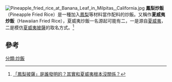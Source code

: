 [[File:Pineapple_fried_rice_at_Banana_Leaf_in_Milpitas,_California.jpg|thumb]]
'''鳳梨炒飯'''（Pineapple Fried Rice）是一種加入[[鳳梨|鳳梨]]等材料當作配料的炒飯。又稱作'''夏威夷炒飯'''（Hawaiian Fried Rice），夏威夷炒飯一名源起可能有二，一是源自[[夏威夷|夏威夷]]，二是模仿[[夏威夷披薩|夏威夷披薩]]的取名方式。<ref>[https://food.ltn.com.tw/article/9495 「鳳梨披薩」是誰發明的？其實和夏威夷根本沒關係？]</ref>

==參考==
{{reflist}}

[[分類:炒飯|分類:炒飯]]